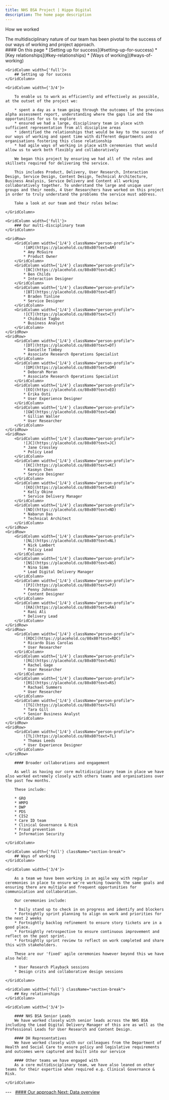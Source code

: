 ```yaml
---
title: NHS BSA Project | Hippo Digital
description: The home page description
---
```


<Heading caption='Our approach' tag='h1'>How we worked</Heading>

<GridRow>
    <GridColumn width={'2/3'}>
        <LeadParagraph>
            The multidisciplinary nature of our team has been pivotal to the success of our ways of working and project approach.
        </LeadParagraph>
    </GridColumn>
    <GridColumn width={'1/3'}>
        <nav className="in-page-nav">
            #### On this page
            * [Setting up for success](#setting-up-for-success)
            * [Key relationships](#key-relationships)
            * [Ways of working](#ways-of-working)
        </nav>
    </GridColumn>
</GridRow>

<GridRow>

    <GridColumn width={'full'}>
        ## Setting up for success
    </GridColumn>
    
    <GridColumn width={'3/4'}>

        To enable us to work as efficiently and effectively as possible, at the outset of the project we:
        
        * spent a day as a team going through the outcomes of the previous alpha assessment report, understanding where the gaps lie and the opportunities for us to explore
        * ensured we had a large, disciplinary team in place with sufficient representation from all discipline areas
        * identified the relationships that would be key to the success of our ways of working and spent time with different departments and organisations fostering this close relationship
        * had agile ways of working in place with ceremonies that would allow us to work both flexibly and collaboratively

        We began this project by ensuring we had all of the roles and skillsets required for delivering the service.

        This includes Product, Delivery, User Research, Interaction Design, Service Design, Content Design, Technical Architecture, Business Analysis, Service Delivery and Content all working collaboratively together. To understand the large and unique user groups and their needs, 4 User Researchers have worked on this project in order to truly understand the problems the service must address.

        Take a look at our team and their roles below:

    </GridColumn>

</GridRow>

<GridRow>

    <GridColumn width={'full'}>
        ### Our multi-disciplinary team
    </GridColumn>

    <GridRow>
        <GridColumn width={'1/4'} className="person-profile">
            ![AM](https://placehold.co/80x80?text=AM)
            * Amy McGuire
            * Product Owner
        </GridColumn>
        <GridColumn width={'1/4'} className="person-profile">
            ![BC](https://placehold.co/80x80?text=BC)
            * Ben Childs
            * Interaction Designer
        </GridColumn>
        <GridColumn width={'1/4'} className="person-profile">
            ![BT](https://placehold.co/80x80?text=BT)
            * Braden Tinline
            * Service Designer
        </GridColumn>
        <GridColumn width={'1/4'} className="person-profile">
            ![CT](https://placehold.co/80x80?text=CT)
            * Chidozie Tagbo
            * Business Analyst
        </GridColumn>
    </GridRow>
    <GridRow>
        <GridColumn width={'1/4'} className="person-profile">
            ![DT](https://placehold.co/80x80?text=DT)
            * Danielle Timbey
            * Associate Research Operations Specialist
        </GridColumn>
        <GridColumn width={'1/4'} className="person-profile">
            ![DM](https://placehold.co/80x80?text=DM)
            * Deborah Moran
            * Associate Research Operations Specialist
        </GridColumn>
        <GridColumn width={'1/4'} className="person-profile">
            ![EO](https://placehold.co/80x80?text=EO)
            * Erika Osti
            * User Experience Designer
        </GridColumn>
        <GridColumn width={'1/4'} className="person-profile">
            ![GW](https://placehold.co/80x80?text=GW)
            * Gillian Waller
            * User Researcher
        </GridColumn>
    </GridRow>
    <GridRow>
        <GridColumn width={'1/4'} className="person-profile">
            ![JC](https://placehold.co/80x80?text=JC)
            * Jane Crossley
            * Policy Lead
        </GridColumn>
        <GridColumn width={'1/4'} className="person-profile">
            ![KC](https://placehold.co/80x80?text=KC)
            * Kasmyn Chen
            * Service Designer
        </GridColumn>
        <GridColumn width={'1/4'} className="person-profile">
            ![KO](https://placehold.co/80x80?text=KO)
            * Kelly Okine
            * Service Delivery Manager
        </GridColumn>
        <GridColumn width={'1/4'} className="person-profile">
            ![ND](https://placehold.co/80x80?text=ND)
            * Nabarun Das
            * Technical Architect
        </GridColumn>
    </GridRow>
    <GridRow>
        <GridColumn width={'1/4'} className="person-profile">
            ![NL](https://placehold.co/80x80?text=NL)
            * Nick Lambert
            * Policy Lead
        </GridColumn>
        <GridColumn width={'1/4'} className="person-profile">
            ![NS](https://placehold.co/80x80?text=NS)
            * Nina Simm
            * Lead Digital Delivery Manager
        </GridColumn>
        <GridColumn width={'1/4'} className="person-profile">
            ![PJ](https://placehold.co/80x80?text=PJ)
            * Penny Johnson
            * Content Designer
        </GridColumn>
        <GridColumn width={'1/4'} className="person-profile">
            ![RA](https://placehold.co/80x80?text=RA)
            * Rani Ali
            * Delivery Lead
        </GridColumn>
    </GridRow>
    <GridRow>
        <GridColumn width={'1/4'} className="person-profile">
            ![RDC](https://placehold.co/80x80?text=RDC)
            * Ricardo Dias Carolas
            * User Researcher
        </GridColumn>
        <GridColumn width={'1/4'} className="person-profile">
            ![RG](https://placehold.co/80x80?text=RG)
            * Rachel Gage
            * User Researcher
        </GridColumn>
        <GridColumn width={'1/4'} className="person-profile">
            ![RS](https://placehold.co/80x80?text=RS)
            * Rachael Summers
            * User Researcher
        </GridColumn>
        <GridColumn width={'1/4'} className="person-profile">
            ![TG](https://placehold.co/80x80?text=TG)
            * Tara Gill
            * Senior Business Analyst
        </GridColumn>
    </GridRow>
    <GridRow>
        <GridColumn width={'1/4'} className="person-profile">
            ![TL](https://placehold.co/80x80?text=TL)
            * Thomas Leeds
            * User Experience Designer
        </GridColumn>
    </GridRow>

</GridRow>

<GridRow>
    <GridColumn width={'3/4'}>

        #### Broader collaborations and engagement

        As well as having our core multidisciplinary team in place we have also worked extremely closely with others teams and organisations over the past few months.
        
        These include:

        * GRO
        * HMPO
        * DWP
        * PDS
        * CIS2
        * Care ID team
        * Clinical Governance & Risk
        * Fraud prevention
        * Information Security

    </GridColumn>
</GridRow>

<GridRow>

    <GridColumn width={'full'} className="section-break">
        ## Ways of working
    </GridColumn>
    
    <GridColumn width={'3/4'}>

        As a team we have been working in an agile way with regular ceremonies in place to ensure we're working towards the same goals and ensuring there are multiple and frequent opportunities for communication and collaboration.

        Our ceremonies include:

        * Daily stand up to check in on progress and identify and blockers
        * Fortnightly sprint planning to align on work and priorities for the next 2 weeks
        * Fortnightly backlog refinement to ensure story tickets are in a good place.
        * Fortnightly retrospective to ensure continuous improvement and reflect on the past sprint.
        * Fortnightly sprint review to reflect on work completed and share this with stakeholders.

        These are our 'fixed' agile ceremonies however beyond this we have also held:

        * User Research Playback sessions
        * Design crits and collaborative design sessions

    </GridColumn>

</GridRow>

<GridRow>

    <GridColumn width={'full'} className="section-break">
        ## Key relationships
    </GridColumn>
    
    <GridColumn width={'3/4'}>

        #### NHS BSA Senior Leads  
        We have worked closely with senior leads across the NHS BSA including the Lead Digital Delivery Manager of this are as well as the Professional Leads for User Research and Content Design.
        
        #### DH Representatives  
        We have worked closely with our colleagues from the Department of Health and Social Care to ensure policy and legislative requirements and outcomes were captured and built into our service
        
        #### Other teams we have engaged with
        As a core multidisciplinary team, we have also leaned on other teams for their expertise when required e.g. Clinical Governance & Risk.

    </GridColumn>

</GridRow>

<GridRow>
    <GridColumn width={'full'}>
        ---
    </GridColumn>
</GridRow>
<GridRow>
    <GridColumn width={'1/2'}>
        &nbsp;
    </GridColumn>
    <GridColumn width={'1/2'}>
        <a className="next-page" href="/approach/data">
            #### Our approach
            Next: <span>Data overview</span>
        </a>
    </GridColumn>
</GridRow>
